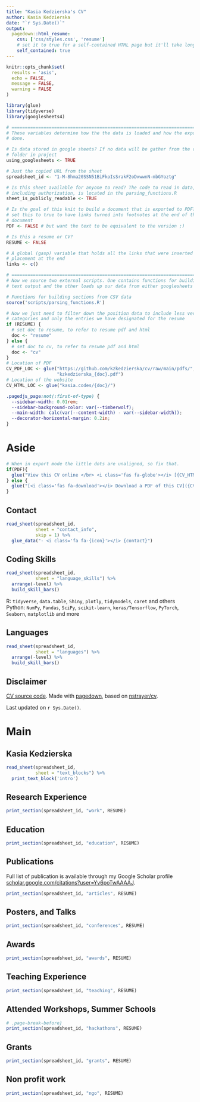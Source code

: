 ```yaml
---
title: "Kasia Kedzierska's CV"
author: Kasia Kedzierska
date: "`r Sys.Date()`"
output:
  pagedown::html_resume:
    css: ['css/styles.css', 'resume']
    # set it to true for a self-contained HTML page but it'll take longer to render
    self_contained: true
---
```


```r
knitr::opts_chunk$set(
  results = 'asis', 
  echo = FALSE,
  message = FALSE,
  warning = FALSE
)

library(glue)
library(tidyverse)
library(googlesheets4)

# ======================================================================
# These variables determine how the the data is loaded and how the exports are
# done.

# Is data stored in google sheets? If no data will be gather from the csvs/
# folder in project
using_googlesheets <- TRUE

# Just the copied URL from the sheet
spreadsheet_id <- "1-M-8hma20SSN51BiFkoIsSrakF2oDxwwnN-mbGYoztg"

# Is this sheet available for anyone to read? The code to read in data, 
# including authorization, is located in the parsing_functions.R
sheet_is_publicly_readable <- TRUE

# Is the goal of this knit to build a document that is exported to PDF? If so
# set this to true to have links turned into footnotes at the end of the
# document
PDF <- FALSE # but want the text to be equivalent to the version ;)

# Is this a resume or CV? 
RESUME <- FALSE

# A global (gasp) variable that holds all the links that were inserted for
# placement at the end
links <- c()

# ======================================================================
# Now we source two external scripts. One contains functions for building the
# text output and the other loads up our data from either googlesheets or csvs

# Functions for building sections from CSV data
source('scripts/parsing_functions.R') 

# Now we just need to filter down the position data to include less verbose
# categories and only the entries we have designated for the resume
if (RESUME) {
  # set doc to resume, to refer to resume pdf and html
  doc <- "resume"
} else {
  # set doc to cv, to refer to resume pdf and html
  doc <- "cv"
}
# Location of PDF
CV_PDF_LOC <- glue("https://github.com/kzkedzierska/cv/raw/main/pdfs/",
                   "kzkedzierska_{doc}.pdf")
# Location of the website
CV_HTML_LOC <- glue("kasia.codes/{doc}/")
```
<!-- taken from https://github.com/nstrayer/cv/issues/24 -->
```css
.pagedjs_page:not(:first-of-type) {
  --sidebar-width: 0.01rem;
  --sidebar-background-color: var(--timberwolf);
  --main-width: calc(var(--content-width) - var(--sidebar-width));
  --decorator-horizontal-margin: 0.2in;
}
```


Aside
================================================================================

<!-- ![logo](logo.png){width=100%} -->

```r
# When in export mode the little dots are unaligned, so fix that. 
if(PDF){
  glue("View this CV online </br> <i class='fas fa-globe'></i> [{CV_HTML_LOC}](https://{CV_HTML_LOC})")
} else {
  glue("[<i class='fas fa-download'></i> Download a PDF of this CV]({CV_PDF_LOC})")
}
```

Contact {#contact}
--------------------------------------------------------------------------------

```r
read_sheet(spreadsheet_id, 
           sheet = "contact_info", 
           skip = 1) %>% 
  glue_data("- <i class='fa fa-{icon}'></i> {contact}")
```

Coding Skills {#skills}
--------------------------------------------------------------------------------

```r
read_sheet(spreadsheet_id, 
           sheet = "language_skills") %>% 
  arrange(-level) %>%
  build_skill_bars() 
```


R: `tidyverse`, `data.table`, `Shiny`, `plotly`, `tidymodels`, `caret` and others  
Python: `NumPy`, `Pandas`, `SciPy`, `scikit-learn`, `keras/Tensorflow`, `PyTorch`, `Seaborn`, `matplotlib` and more

Languages {#skills}
--------------------------------------------------------------------------------

```r
read_sheet(spreadsheet_id, 
           sheet = "languages") %>%
  arrange(-level) %>%
  build_skill_bars() 
```


Disclaimer {#disclaimer}
--------------------------------------------------------------------------------

[CV source code](https://github.com/kzkedzierska/cv). Made with
[pagedown](https://github.com/rstudio/pagedown), based on
[nstrayer/cv](https://github.com/nstrayer/cv).

Last updated on `r Sys.Date()`.

Main
================================================================================

Kasia Kedzierska {#title}
--------------------------------------------------------------------------------

```r
read_sheet(spreadsheet_id, 
           sheet = "text_blocks") %>% 
  print_text_block('intro')
```

Research Experience {data-icon=laptop-code}
--------------------------------------------------------------------------------

```r
print_section(spreadsheet_id, "work", RESUME)
```

Education {data-icon=graduation-cap data-concise=true}
--------------------------------------------------------------------------------

```r
print_section(spreadsheet_id, "education", RESUME)
```

Publications {data-icon=book}
--------------------------------------------------------------------------------

Full list of publication is available through my Google Scholar profile
[scholar.google.com/citations?user=Yv6poTwAAAAJ](https://scholar.google.com/citations?user=Yv6poTwAAAAJ&hl=en).

```r
print_section(spreadsheet_id, "articles", RESUME)
```

Posters, and Talks {data-icon=comment-dots}
--------------------------------------------------------------------------------

```r
print_section(spreadsheet_id, "conferences", RESUME)
```

Awards {data-icon=award data-concise=true}
--------------------------------------------------------------------------------

```r
print_section(spreadsheet_id, "awards", RESUME)
```

Teaching Experience {data-icon=chalkboard-teacher}
--------------------------------------------------------------------------------
<!-- :::aside -->
<!-- ```{r} -->
<!-- text_blocks %>%  -->
<!--   print_text_block('teaching_experience_aside') -->
<!-- ``` -->
<!-- ::: -->

```r
print_section(spreadsheet_id, "teaching", RESUME)
```


Attended Workshops, Summer Schools {data-icon=user-graduate} 
--------------------------------------------------------------------------------

```r
# .page-break-before}
print_section(spreadsheet_id, "hackathons", RESUME)
```

Grants {data-icon=euro-sign}
--------------------------------------------------------------------------------

```r
print_section(spreadsheet_id, "grants", RESUME)
```

Non profit work {data-icon=handshake}
--------------------------------------------------------------------------------

```r
print_section(spreadsheet_id, "ngo", RESUME)
```

